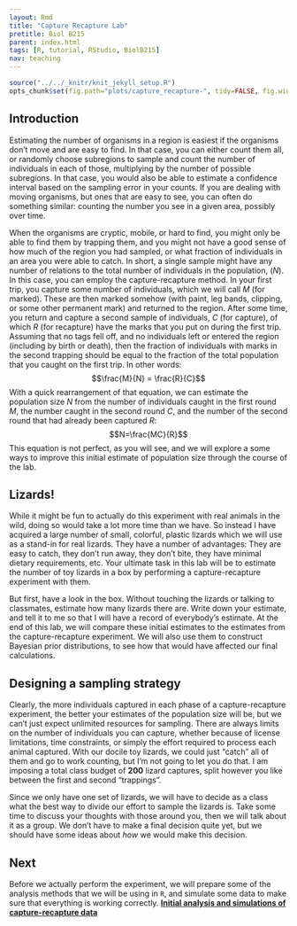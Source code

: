 ```yaml
---
layout: Rmd
title: "Capture Recapture Lab"
pretitle: Biol B215
parent: index.html
tags: [R, tutorial, RStudio, BiolB215]
nav: teaching
---
```



```r
source("../../_knitr/knit_jekyll_setup.R")
opts_chunk$set(fig.path="plots/capture_recapture-", tidy=FALSE, fig.width=6.5, fig.height=5, cache=TRUE)
```

## Introduction
Estimating the number of organisms in a region is easiest if the organisms don't move and are easy to find. In that case, you can either count them all, or randomly choose subregions to sample and  count the number of individuals in each of those, multiplying by the number of possible subregions. In that case, you would also be able to estimate a confidence interval based on the sampling error in your counts. If you are dealing with moving organisms, but ones that are easy to see, you can often do something similar: counting the number you see in a given area, possibly over time.

When the organisms are cryptic, mobile, or hard to find, you might only be able to find them by trapping them, and you might not have a good sense of how much of the region you had sampled, or what fraction of individuals in an area you were able to catch. In short, a single sample might have any number of relations to the total number of individuals in the population, ($N$).  In this case, you can employ the capture-recapture method. In your first trip, you capture some number of individuals, which we will call $M$ (for marked). These are then marked somehow (with paint, leg bands, clipping, or some other permanent mark) and returned to the region. After some time, you return and capture a second sample of individuals, $C$ (for capture), of which $R$ (for recapture) have the marks that you put on during the first trip. Assuming that no tags fell off, and no individuals left or entered the region (including by birth or death), then the fraction of individuals with marks in the second trapping should be equal to the fraction of the total population that you caught on the first trip. In other words:
$$\frac{M}{N} = \frac{R}{C}$$
With a quick rearrangement of that equation, we can estimate the population size $N$ from the number of individuals caught in the first round $M$, the number caught in the second round $C$, and the number of the second round that had already been captured $R$:
$$N=\frac{MC}{R}$$
This equation is not perfect, as you will see, and we will explore a some ways to improve this initial estimate of population size through the course of the lab.

## Lizards!
While it might be fun to actually do this experiment with real animals in the wild, doing so would take a lot more time than we have. So instead I have acquired a large number of small, colorful, plastic lizards which we will use as a stand-in for real lizards. They have a number of advantages: They are easy to catch, they don't run away, they don't bite, they have minimal dietary requirements, etc. Your ultimate task in this lab will be to estimate the number of toy lizards in a box by performing a capture-recapture experiment with them.

But first, have a look in the box. Without touching the lizards or talking to classmates, estimate how many lizards there are. Write down your estimate, and tell it to me so that I will have a record of everybody's estimate. At the end of this lab, we will compare these initial estimates to the estimates from the capture-recapture experiment. We will also use them to construct Bayesian prior distributions, to see how that would have affected our final calculations.


## Designing a sampling strategy
Clearly, the more individuals captured in each phase of a capture-recapture experiment, the better your estimates of the population size will be, but we can't just expect unlimited resources for sampling.  There are always limits on the number of individuals you can capture, whether because of license limitations, time constraints, or simply the effort required to process each animal captured. With our docile toy lizards, we could just "catch" all of them and go to work counting, but I'm not going to let you do that. I am imposing a total class budget of **200** lizard captures, split however you like between the first and second "trappings". 

Since we only have one set of lizards, we will have to decide as a class what the best way to divide our effort to sample the lizards is. Take some time to discuss your thoughts with those around you, then we will talk about it as a group. We don't have to make a final decision quite yet, but we should have some ideas about *how* we would make this decision.

## Next
Before we actually perform the experiment, we will prepare some of the analysis methods that we will be using in `R`, and simulate some data to make sure that everything is working correctly.
**[Initial analysis and simulations of capture-recapture data](capture_recapture2.html)**

